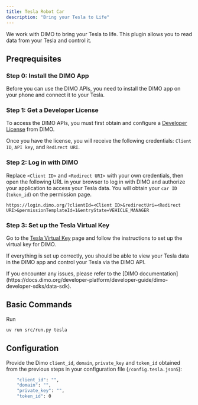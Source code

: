 ```yaml
---
title: Tesla Robot Car
description: "Bring your Tesla to Life"
---
```


We work with DIMO to bring your Tesla to life. This plugin allows you to read data from your Tesla and control it.

## Preqrequisites

### Step 0: Install the DIMO App

Before you can use the DIMO APIs, you need to install the DIMO app on your phone and connect it to your Tesla.

### Step 1: Get a Developer License

To access the DIMO APIs, you must first obtain and configure a [Developer License](https://docs.dimo.org/developer-platform/developer-guide/developer-console#getting-a-license) from DIMO.

Once you have the license, you will receive the following credentials: `Client ID`, `API key`, and `Redirect URI`.

### Step 2: Log in with DIMO

Replace `<Client ID>` and `<Redirect URI>` with your own credentials, then open the following URL in your browser to log in with DIMO and authorize your application to access your Tesla data. You will obtain your `car ID` (`token_id`) on the permission page.

``` DIMO Login URL
https://login.dimo.org/?clientId=<Client ID>&redirectUri=<Redirect URI>&permissionTemplateId=1&entryState=VEHICLE_MANAGER
```

### Step 3: Set up the Tesla Virtual Key

Go to the [Tesla Virtual Key](https://www.tesla.com/_ak/auth.drivedimo.com) page and follow the instructions to set up the virtual key for DIMO.

If everything is set up correctly, you should be able to view your Tesla data in the DIMO app and control your Tesla via the DIMO API.

<Note>
If you encounter any issues, please refer to the [DIMO documentation](https://docs.dimo.org/developer-platform/developer-guide/dimo-developer-sdks/data-sdk).
</Note>

## Basic Commands

Run
```bash Run Robot
uv run src/run.py tesla
```

## Configuration

Provide the Dimo `client_id`, `domain`, `private_key` and `token_id` obtained from the previous steps in your configuration file (`/config.tesla.json5`):

```bash
    "client_id": "",
    "domain": "",
    "private_key": "",
    "token_id": 0
```